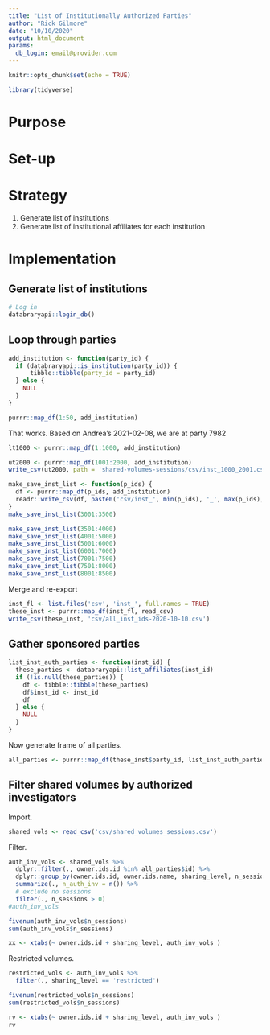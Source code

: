 ```yaml
---
title: "List of Institutionally Authorized Parties"
author: "Rick Gilmore"
date: "10/10/2020"
output: html_document
params:
  db_login: email@provider.com
---
```


```r
knitr::opts_chunk$set(echo = TRUE)

library(tidyverse)
```

# Purpose

# Set-up

# Strategy

1. Generate list of institutions
2. Generate list of institutional affiliates for each institution

# Implementation

## Generate list of institutions

```r
# Log in
databraryapi::login_db()
```

## Loop through parties

```r
add_institution <- function(party_id) {
  if (databraryapi::is_institution(party_id)) {
      tibble::tibble(party_id = party_id)
  } else {
    NULL
  }
}

purrr::map_df(1:50, add_institution)
```

That works. Based on Andrea's 2021-02-08, we are at party 7982

```r
lt1000 <- purrr::map_df(1:1000, add_institution)
```

```r
ut2000 <- purrr::map_df(1001:2000, add_institution)
write_csv(ut2000, path = 'shared-volumes-sessions/csv/inst_1000_2001.csv')
```

```r
make_save_inst_list <- function(p_ids) {
  df <- purrr::map_df(p_ids, add_institution)
  readr::write_csv(df, paste0('csv/inst_', min(p_ids), '_', max(p_ids), '.csv'))
}
make_save_inst_list(3001:3500)
```

```r
make_save_inst_list(3501:4000)
make_save_inst_list(4001:5000)
make_save_inst_list(5001:6000)
make_save_inst_list(6001:7000)
make_save_inst_list(7001:7500)
make_save_inst_list(7501:8000)
make_save_inst_list(8001:8500)
```

Merge and re-export

```r
inst_fl <- list.files('csv', 'inst_', full.names = TRUE)
these_inst <- purrr::map_df(inst_fl, read_csv)
write_csv(these_inst, 'csv/all_inst_ids-2020-10-10.csv')
```

## Gather sponsored parties

```r
list_inst_auth_parties <- function(inst_id) {
  these_parties <- databraryapi::list_affiliates(inst_id)
  if (!is.null(these_parties)) {
    df <- tibble::tibble(these_parties)
    df$inst_id <- inst_id
    df
  } else {
    NULL
  }
}
```

Now generate frame of all parties.

```r
all_parties <- purrr::map_df(these_inst$party_id, list_inst_auth_parties)
```

## Filter shared volumes by authorized investigators

Import.

```r
shared_vols <- read_csv('csv/shared_volumes_sessions.csv')
```

Filter.

```r
auth_inv_vols <- shared_vols %>%
  dplyr::filter(., owner.ids.id %in% all_parties$id) %>%
  dplyr::group_by(owner.ids.id, owner.ids.name, sharing_level, n_sessions, sessions_shared, vol_id) %>%
  summarize(., n_auth_inv = n()) %>%
  # exclude no sessions
  filter(., n_sessions > 0)
#auth_inv_vols

fivenum(auth_inv_vols$n_sessions)
sum(auth_inv_vols$n_sessions)

```

```r
xx <- xtabs(~ owner.ids.id + sharing_level, auth_inv_vols )
```

Restricted volumes.

```r
restricted_vols <- auth_inv_vols %>% 
  filter(., sharing_level == 'restricted')

fivenum(restricted_vols$n_sessions)
sum(restricted_vols$n_sessions)

rv <- xtabs(~ owner.ids.id + sharing_level, auth_inv_vols )
rv
```

